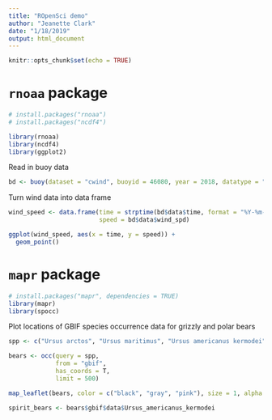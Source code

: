 ```yaml
---
title: "ROpenSci demo"
author: "Jeanette Clark"
date: "1/18/2019"
output: html_document
---
```


```r
knitr::opts_chunk$set(echo = TRUE)
```

# `rnoaa` package

```r
# install.packages("rnoaa")
# install.packages("ncdf4")

library(rnoaa)
library(ncdf4)
library(ggplot2)
```

Read in buoy data

```r
bd <- buoy(dataset = "cwind", buoyid = 46080, year = 2018, datatype = "c")
```

Turn wind data into data frame

```r
wind_speed <- data.frame(time = strptime(bd$data$time, format = "%Y-%m-%dT%TZ"),
                         speed = bd$data$wind_spd)
```

```r
ggplot(wind_speed, aes(x = time, y = speed)) +
  geom_point()
```



# `mapr` package

```r
# install.packages("mapr", dependencies = TRUE)
library(mapr)
library(spocc)
```

Plot locations of GBIF species occurrence data for grizzly and polar bears

```r
spp <- c("Ursus arctos", "Ursus maritimus", "Ursus americanus kermodei")

bears <- occ(query = spp,
             from = "gbif",
             has_coords = T,
             limit = 500)

```

```r
map_leaflet(bears, color = c("black", "gray", "pink"), size = 1, alpha = 1)
```

```r
spirit_bears <- bears$gbif$data$Ursus_americanus_kermodei
```

